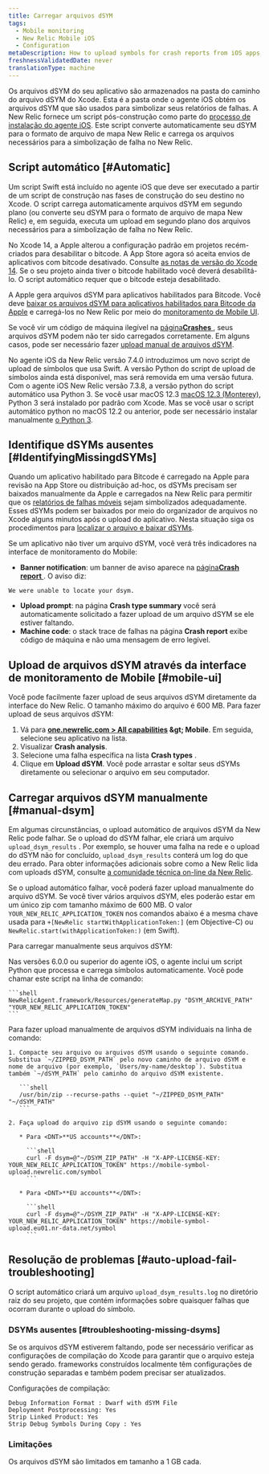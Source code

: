 ```yaml
---
title: Carregar arquivos dSYM
tags:
  - Mobile monitoring
  - New Relic Mobile iOS
  - Configuration
metaDescription: How to upload symbols for crash reports from iOS apps monitored with New Relic mobile monitoring.
freshnessValidatedDate: never
translationType: machine
---
```


Os arquivos dSYM do seu aplicativo são armazenados na pasta do caminho do arquivo dSYM do Xcode. Esta é a pasta onde o agente iOS obtém os arquivos dSYM que são usados para simbolizar seus relatórios de falhas. A New Relic fornece um script pós-construção como parte do [processo de instalação do agente iOS](/docs/mobile-monitoring/new-relic-mobile-ios/installation/spm-installation/#configure-using-swift-package-manager). Este script converte automaticamente seu dSYM para o formato de arquivo de mapa New Relic e carrega os arquivos necessários para a simbolização de falha no New Relic.

## Script automático [#Automatic]

Um script Swift está incluído no agente iOS que deve ser executado a partir de um script de construção nas fases de construção do seu destino no Xcode. O script carrega automaticamente arquivos dSYM em segundo plano (ou converte seu dSYM para o formato de arquivo de mapa New Relic) e, em seguida, executa um upload em segundo plano dos arquivos necessários para a simbolização de falha no New Relic.

No Xcode 14, a Apple alterou a configuração padrão em projetos recém-criados para desabilitar o bitcode. A App Store agora só aceita envios de aplicativos com bitcode desativado. Consulte [as notas de versão do Xcode 14](https://developer.apple.com/documentation/xcode-release-notes/xcode-14-release-notes). Se o seu projeto ainda tiver o bitcode habilitado você deverá desabilitá-lo. O script automático requer que o bitcode esteja desabilitado.

A Apple gera arquivos dSYM para aplicativos habilitados para Bitcode. Você deve [baixar os arquivos dSYM para aplicativos habilitados para Bitcode da Apple](/docs/mobile-monitoring/new-relic-mobile-ios/install-configure/retrieve-upload-dsyms-bitcode-enabled-apps) e carregá-los no New Relic por meio do [monitoramento de Mobile UI](#mobile-ui).

Se você vir um código de máquina ilegível na [página<DNT>**Crashes**</DNT> ](/docs/mobile-monitoring/mobile-monitoring-ui/crashes/mobile-apps-crashes-dashboard), seus arquivos dSYM podem não ter sido carregados corretamente. Em alguns casos, pode ser necessário fazer [upload manual de arquivos dSYM](#manual-dsym).

No agente iOS da New Relic versão 7.4.0 introduzimos um novo script de upload de símbolos que usa Swift. A versão Python do script de upload de símbolos ainda está disponível, mas será removida em uma versão futura. Com o agente iOS New Relic versão 7.3.8, a versão python do script automático usa Python 3. Se você usar macOS 12.3 [macOS 12.3 (Monterey)](https://developer.apple.com/documentation/macos-release-notes/macos-12_3-release-notes), Python 3 será instalado por padrão com Xcode. Mas se você usar o script automático python no macOS 12.2 ou anterior, pode ser necessário instalar manualmente [o Python 3](https://www.python.org/downloads/mac-osx/).

## Identifique dSYMs ausentes [#IdentifyingMissingdSYMs]

Quando um aplicativo habilitado para Bitcode é carregado na Apple para revisão na App Store ou distribuição ad-hoc, os dSYMs precisam ser baixados manualmente da Apple e carregados na New Relic para permitir que os [relatórios de falhas móveis](/docs/mobile-monitoring/new-relic-mobile/getting-started/ios-agent-crash-reporting) sejam simbolizados adequadamente. Esses dSYMs podem ser baixados por meio do organizador de arquivos no Xcode alguns minutos após o upload do aplicativo. Nesta situação siga os procedimentos para [localizar o arquivo e baixar dSYMs](#Archive).

Se um aplicativo não tiver um arquivo dSYM, você verá três indicadores na interface de monitoramento do Mobile:

* <DNT>**Banner notification**</DNT>: um banner de aviso aparece na [página<DNT>**Crash report**</DNT> ](/docs/mobile-monitoring/mobile-monitoring-ui/crashes/mobile-apps-crash-report-dashboard). O aviso diz:

```
We were unable to locate your dsym.
```

* <DNT>**Upload prompt**</DNT>: na página <DNT>**Crash type summary**</DNT> você será automaticamente solicitado a fazer upload de um arquivo dSYM se ele estiver faltando.
* <DNT>**Machine code**</DNT>: o stack trace de falhas na página <DNT>**Crash report**</DNT> exibe código de máquina e não uma mensagem de erro legível.

## Upload de arquivos dSYM através da interface de monitoramento de Mobile [#mobile-ui]

Você pode facilmente fazer upload de seus arquivos dSYM diretamente da interface do New Relic. O tamanho máximo do arquivo é 600 MB. Para fazer upload de seus arquivos dSYM:

1. Vá para <DNT>**[one.newrelic.com &gt; All capabilities](https://one.newrelic.com/all-capabilities) &amp;gt; Mobile**</DNT>. Em seguida, selecione seu aplicativo na lista.
2. Visualizar <DNT>**Crash analysis**</DNT>.
3. Selecione uma falha específica na lista <DNT>**Crash types**</DNT> .
4. Clique em <DNT>**Upload dSYM**</DNT>. Você pode arrastar e soltar seus dSYMs diretamente ou selecionar o arquivo em seu computador.

## Carregar arquivos dSYM manualmente [#manual-dsym]

Em algumas circunstâncias, o upload automático de arquivos dSYM da New Relic pode falhar. Se o upload do dSYM falhar, ele criará um arquivo `upload_dsym_results` . Por exemplo, se houver uma falha na rede e o upload do dSYM não for concluído, `upload_dsym_results` conterá um log do que deu errado. Para obter informações adicionais sobre como a New Relic lida com uploads dSYM, consulte [a comunidade técnica on-line da New Relic](https://discuss.newrelic.com/t/relic-solution-ios-dsym-upload-deep-dive/42513).

Se o upload automático falhar, você poderá fazer upload manualmente do arquivo dSYM. Se você tiver vários arquivos dSYM, eles poderão estar em um único zip com tamanho máximo de 600 MB. O valor `YOUR_NEW_RELIC_APPLICATION_TOKEN` nos comandos abaixo é a mesma chave usada para `+[NewRelic startWithApplicationToken:]` (em Objective-C) ou `NewRelic.start(withApplicationToken:)` (em Swift).

Para carregar manualmente seus arquivos dSYM:

<CollapserGroup>
  <Collapser id="python-manual-upload" title="Via script Python (agente versões 6.0.0 ou superior)">
    Nas versões 6.0.0 ou superior do agente iOS, o agente inclui um script Python que processa e carrega símbolos automaticamente. Você pode chamar este script na linha de comando:

    ```shell
    NewRelicAgent.framework/Resources/generateMap.py "DSYM_ARCHIVE_PATH" "YOUR_NEW_RELIC_APPLICATION_TOKEN"
    ```
  </Collapser>

  <Collapser id="command-line-manual-upload" title="Através da linha de comando">
    Para fazer upload manualmente de arquivos dSYM individuais na linha de comando:

    1. Compacte seu arquivo ou arquivos dSYM usando o seguinte comando. Substitua `~/ZIPPED_DSYM_PATH` pelo novo caminho de arquivo dSYM e nome de arquivo (por exemplo, `Users/my-name/desktop`). Substitua também `~/dSYM_PATH` pelo caminho do arquivo dSYM existente.

       ```shell
       /usr/bin/zip --recurse-paths --quiet "~/ZIPPED_DSYM_PATH" "~/dSYM_PATH"
       ```

    2. Faça upload do arquivo zip dSYM usando o seguinte comando:

       * Para <DNT>**US accounts**</DNT>:

         ```shell
         curl -F dsym=@"~/DSYM_ZIP_PATH" -H "X-APP-LICENSE-KEY: YOUR_NEW_RELIC_APPLICATION_TOKEN" https://mobile-symbol-upload.newrelic.com/symbol
         ```

       * Para <DNT>**EU accounts**</DNT>:

         ```shell
         curl -F dsym=@"~/DSYM_ZIP_PATH" -H "X-APP-LICENSE-KEY: YOUR_NEW_RELIC_APPLICATION_TOKEN" https://mobile-symbol-upload.eu01.nr-data.net/symbol
         ```
  </Collapser>
</CollapserGroup>

## Resolução de problemas [#auto-upload-fail-troubleshooting]

O script automático criará um arquivo `upload_dsym_results.log` no diretório raiz do seu projeto, que contém informações sobre quaisquer falhas que ocorram durante o upload do símbolo.

### DSYMs ausentes [#troubleshooting-missing-dsyms]

Se os arquivos dSYM estiverem faltando, pode ser necessário verificar as configurações de compilação do Xcode para garantir que o arquivo esteja sendo gerado. frameworks construídos localmente têm configurações de construção separadas e também podem precisar ser atualizados.

Configurações de compilação:

```
Debug Information Format : Dwarf with dSYM File
Deployment Postprocessing: Yes
Strip Linked Product: Yes
Strip Debug Symbols During Copy : Yes
```

### Limitações

Os arquivos dSYM são limitados em tamanho a 1 GB cada.